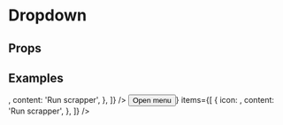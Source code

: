 
<Meta title="UI/Dropdown" component={Dropdown} />

# Dropdown

## Props

<Props of={Dropdown} />

## Examples

<Canvas>
  <Story name="Dropdown">
    <Dropdown
      items={[
        {
          icon: <PlayArrowSharp />,
          content: 'Run scrapper',
        },
      ]}
    />
  </Story>
</Canvas>

<Canvas>
  <Story name="Custom trigger">
    <Dropdown
      activator={(bag) => <Button onClick={bag.onClick}>Open menu</Button>}
      items={[
        {
          icon: <PlayArrowSharp />,
          content: 'Run scrapper',
        },
      ]}
    />
  </Story>
</Canvas>
